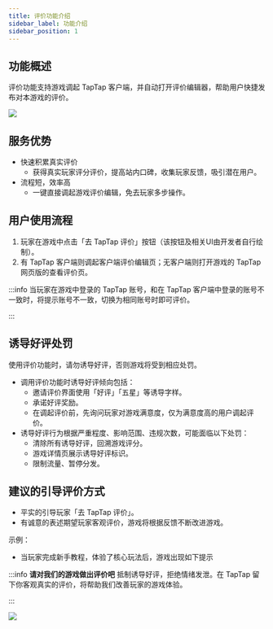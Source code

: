```yaml
---
title: 评价功能介绍
sidebar_label: 功能介绍
sidebar_position: 1
---
```


## 功能概述
评价功能支持游戏调起 TapTap 客户端，并自动打开评价编辑器，帮助用户快捷发布对本游戏的评价。


![](https://img.tapimg.com/market/images/e2463076aea106e4ffcfc032b5188bbb.png)

## 服务优势
- 快速积累真实评价
    - 获得真实玩家评分评价，提高站内口碑，收集玩家反馈，吸引潜在用户。
- 流程短，效率高
    - 一键直接调起游戏评价编辑，免去玩家多步操作。

## 用户使用流程
1. 玩家在游戏中点击「去 TapTap 评价」按钮（该按钮及相关UI由开发者自行绘制）。
2. 有 TapTap 客户端则调起客户端评价编辑页；无客户端则打开游戏的 TapTap 网页版的查看评价页。

:::info
当玩家在游戏中登录的 TapTap 账号，和在 TapTap 客户端中登录的账号不一致时，将提示账号不一致，切换为相同账号时即可评价。

:::


## 诱导好评处罚
使用评价功能时，请勿诱导好评，否则游戏将受到相应处罚。

- 调用评价功能时诱导好评倾向包括：
    - 邀请评价界面使用「好评」「五星」等诱导字样。
    - 承诺好评奖励。
    - 在调起评价前，先询问玩家对游戏满意度，仅为满意度高的用户调起评价。
- 诱导好评行为根据严重程度、影响范围、违规次数，可能面临以下处罚：
    - 清除所有诱导好评，回溯游戏评分。
    - 游戏详情页展示诱导好评标识。
    - 限制流量、暂停分发。


## 建议的引导评价方式
- 平实的引导玩家「去 TapTap 评价」。
- 有诚意的表述期望玩家客观评价，游戏将根据反馈不断改进游戏。

示例：
- 当玩家完成新手教程，体验了核心玩法后，游戏出现如下提示

:::info
**请对我们的游戏做出评价吧**
抵制诱导好评，拒绝情绪发泄。在 TapTap 留下你客观真实的评价，将帮助我们改善玩家的游戏体验。

:::

![](https://img.tapimg.com/market/images/1553bfbf081ce6d76b8f4bed387c86d0.png)